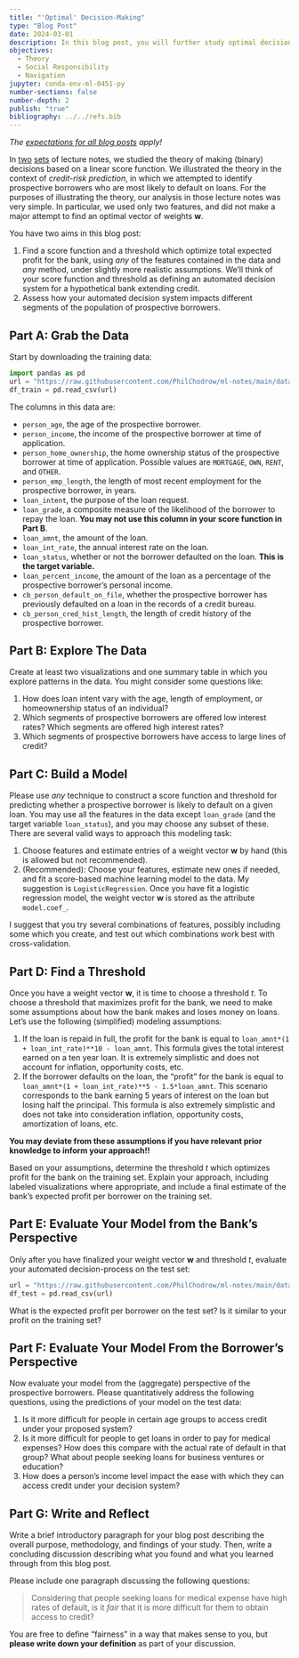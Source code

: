 ```yaml
---
title: "'Optimal' Decision-Making"
type: "Blog Post"
date: 2024-03-01
description: In this blog post, you will further study optimal decision-making in the context of the the credit-risk prediction problem. Your aim is to (a)determine a score function and threshold that maximize profit for the bank under more realistic assumptions and (b) assess which populations of prospective borrowers are most impacted by your proposed policy. 
objectives: 
  - Theory
  - Social Responsibility
  - Navigation
jupyter: conda-env-ml-0451-py
number-sections: false
number-depth: 2
publish: "true"
bibliography: ../../refs.bib
---
```


*The [expectations for all blog posts](../../blog-post-expectations.qmd) apply!* 

In [two](https://www.philchodrow.prof/ml-notes/chapters/03-score-based-classification.html) [sets](https://www.philchodrow.prof/ml-notes/chapters/04-decision-theory.html) of lecture notes, we studied the theory of making (binary) decisions based on a linear score function. We illustrated the theory in the context of *credit-risk prediction*, in which we attempted to identify prospective borrowers who are most likely to default on loans. For the purposes of illustrating the theory, our analysis in those lecture notes was very simple. In particular, we used only two features, and did not make a major attempt to find an optimal vector of weights $\mathbf{w}$. 

You have two aims in this blog post: 

1. Find a score function and a threshold which optimize total expected profit for the bank, using *any* of the features contained in the data and *any* method, under slightly more realistic assumptions. We'll think of your score function and threshold as defining an automated decision system for a hypothetical bank extending credit. 
2. Assess how your automated decision system impacts different segments of the population of prospective borrowers. 

## Part A: Grab the Data

Start by downloading the training data: 

```python
import pandas as pd
url = "https://raw.githubusercontent.com/PhilChodrow/ml-notes/main/data/credit-risk/train.csv"
df_train = pd.read_csv(url)
```

The columns in this data are: 

- `person_age`, the age of the prospective borrower. 
- `person_income`, the income of the prospective borrower at time of application.  
- `person_home_ownership`, the home ownership status of the prospective borrower at time of application. Possible values are `MORTGAGE`, `OWN`, `RENT`, and `OTHER`. 
- `person_emp_length`, the length of most recent employment for the prospective borrower, in years. 
- `loan_intent`, the purpose of the loan request. 
- `loan_grade`, a composite measure of the likelihood of the borrower to repay the loan. **You may not use this column in your score function in Part B**.
- `loan_amnt`, the amount of the loan. 
- `loan_int_rate`, the annual interest rate on the loan. 
- `loan_status`, whether or not the borrower defaulted on the loan. **This is the target variable.**
- `loan_percent_income`, the amount of the loan as a percentage of the prospective borrower's personal income. 
- `cb_person_default_on_file`, whether the prospective borrower has previously defaulted on a loan in the records of a credit bureau. 
- `cb_person_cred_hist_length`, the length of credit history of the prospective borrower. 

## Part B: Explore The Data

Create at least two visualizations and one summary table in which you explore patterns in the data. You might consider some questions like: 

1. How does loan intent vary with the age, length of employment, or homeownership status of an individual?
2. Which segments of prospective borrowers are offered low interest rates? Which segments are offered high interest rates?
3. Which segments of prospective borrowers have access to large lines of credit? 

## Part C: Build a Model

Please use *any* technique to construct a score function and threshold for predicting whether a prospective borrower is likely to default on a given loan. You may use all the features in the data except `loan_grade` (and the target variable `loan_status`), and you may choose any subset of these. There are several valid ways to approach this modeling task: 

1. Choose features and estimate entries of a weight vector $\mathbf{w}$ by hand (this is allowed but not recommended).
2. (Recommended): Choose your features, estimate new ones if needed, and fit a score-based machine learning model to the data. My suggestion is `LogisticRegression`. Once you have fit a logistic regression model, the weight vector $\mathbf{w}$ is stored as the attribute `model.coef_`. 

I suggest that you try several combinations of features, possibly including some which you create, and test out which combinations work best with cross-validation. 

## Part D: Find a Threshold

Once you have a weight vector $\mathbf{w}$, it is time to choose a threshold $t$. To choose a threshold that maximizes profit for the bank, we need to make some assumptions about how the bank makes and loses money on loans. Let's use the following (simplified) modeling assumptions: 

1. If the loan is repaid in full, the profit for the bank is equal to `loan_amnt*(1 + loan_int_rate)**10 - loan_amnt`. This formula gives the total interest earned on a ten year loan. It is extremely simplistic and does not account for inflation, opportunity costs, etc. 
2. If the borrower defaults on the loan, the "profit" for the bank is equal to `loan_amnt*(1 + loan_int_rate)**5 - 1.5*loan_amnt`. This scenario corresponds to the bank earning 5 years of interest on the loan but losing half the principal. This formula is also extremely simplistic and does not take into consideration inflation, opportunity costs, amortization of loans, etc. 

**You may deviate from these assumptions if you have relevant prior knowledge to inform your approach!!**

Based on your assumptions, determine the threshold $t$ which optimizes profit for the bank on the training set. Explain your approach, including labeled visualizations where appropriate, and include a final estimate of the bank's expected profit per borrower on the training set. 

## Part E: Evaluate Your Model from the Bank's Perspective

Only after you have finalized your weight vector $\mathbf{w}$ and threshold $t$, evaluate your automated decision-process on the test set: 

```python
url = "https://raw.githubusercontent.com/PhilChodrow/ml-notes/main/data/credit-risk/test.csv"
df_test = pd.read_csv(url)
```

What is the expected profit per borrower on the test set? Is it similar to your profit on the training set?

## Part F: Evaluate Your Model From the Borrower's Perspective

Now evaluate your model from the (aggregate) perspective of the prospective borrowers. Please quantitatively address the following questions, using the predictions of your model on the test data: 

1. Is it more difficult for people in certain age groups to access credit under your proposed system? 
2. Is it more difficult for people to get loans in order to pay for medical expenses? How does this compare with the actual rate of default in that group? What about people seeking loans for business ventures or education?  
3. How does a person's income level impact the ease with which they can access credit under your decision system? 

## Part G: Write and Reflect

Write a brief introductory paragraph for your blog post describing the overall purpose, methodology, and findings of your study. Then, write a concluding discussion describing what you found and what you learned through from this blog post. 


Please include one paragraph discussing the following questions: 

> Considering that people seeking loans for medical expense have high rates of default, is it *fair* that it is more difficult for them to obtain access to credit? 

You are free to define "fairness" in a way that makes sense to you, but **please write down your definition** as part of your discussion. 
